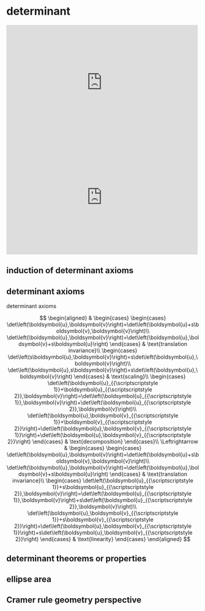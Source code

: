 # determinant

::: {show-in="html"}
<iframe width=500 height=300 frameborder="0" allowfullscreen src="https://player.bilibili.com/player.html?bvid=BV13e411m7Js&autoplay=0"></iframe>
:::

::: {show-in="html"}
<iframe width=500 height=300 frameborder="0" allowfullscreen src="https://www.youtube.com/embed/Sv7VseMsOQc"></iframe>
:::

## induction of determinant axioms

## determinant axioms

determinant axioms

$$
\begin{aligned}
 & \begin{cases}
\begin{cases}
\det\left(\boldsymbol{u},\boldsymbol{v}\right)=\det\left(\boldsymbol{u}+s\boldsymbol{v},\boldsymbol{v}\right)\\
\det\left(\boldsymbol{u},\boldsymbol{v}\right)=\det\left(\boldsymbol{u},\boldsymbol{v}+s\boldsymbol{u}\right)
\end{cases} & \text{translation invariance}\\
\begin{cases}
\det\left(s\boldsymbol{u},\boldsymbol{v}\right)=s\det\left(\boldsymbol{u},\boldsymbol{v}\right)\\
\det\left(\boldsymbol{u},s\boldsymbol{v}\right)=s\det\left(\boldsymbol{u},\boldsymbol{v}\right)
\end{cases} & \text{scaling}\\
\begin{cases}
\det\left(\boldsymbol{u}_{{\scriptscriptstyle 1}}+\boldsymbol{u}_{{\scriptscriptstyle 2}},\boldsymbol{v}\right)=\det\left(\boldsymbol{u}_{{\scriptscriptstyle 1}},\boldsymbol{v}\right)+\det\left(\boldsymbol{u}_{{\scriptscriptstyle 2}},\boldsymbol{v}\right)\\
\det\left(\boldsymbol{u},\boldsymbol{v}_{{\scriptscriptstyle 1}}+\boldsymbol{v}_{{\scriptscriptstyle 2}}\right)=\det\left(\boldsymbol{u},\boldsymbol{v}_{{\scriptscriptstyle 1}}\right)+\det\left(\boldsymbol{u},\boldsymbol{v}_{{\scriptscriptstyle 2}}\right)
\end{cases} & \text{decomposition}
\end{cases}\\
\Leftrightarrow & \begin{cases}
\begin{cases}
\det\left(\boldsymbol{u},\boldsymbol{v}\right)=\det\left(\boldsymbol{u}+s\boldsymbol{v},\boldsymbol{v}\right)\\
\det\left(\boldsymbol{u},\boldsymbol{v}\right)=\det\left(\boldsymbol{u},\boldsymbol{v}+s\boldsymbol{u}\right)
\end{cases} & \text{translation invariance}\\
\begin{cases}
\det\left(\boldsymbol{u}_{{\scriptscriptstyle 1}}+s\boldsymbol{u}_{{\scriptscriptstyle 2}},\boldsymbol{v}\right)=\det\left(\boldsymbol{u}_{{\scriptscriptstyle 1}},\boldsymbol{v}\right)+s\det\left(\boldsymbol{u}_{{\scriptscriptstyle 2}},\boldsymbol{v}\right)\\
\det\left(\boldsymbol{u},\boldsymbol{v}_{{\scriptscriptstyle 1}}+s\boldsymbol{v}_{{\scriptscriptstyle 2}}\right)=\det\left(\boldsymbol{u},\boldsymbol{v}_{{\scriptscriptstyle 1}}\right)+s\det\left(\boldsymbol{u},\boldsymbol{v}_{{\scriptscriptstyle 2}}\right)
\end{cases} & \text{linearity}
\end{cases}
\end{aligned}
$$

## determinant theorems or properties

## ellipse area

## Cramer rule geometry perspective